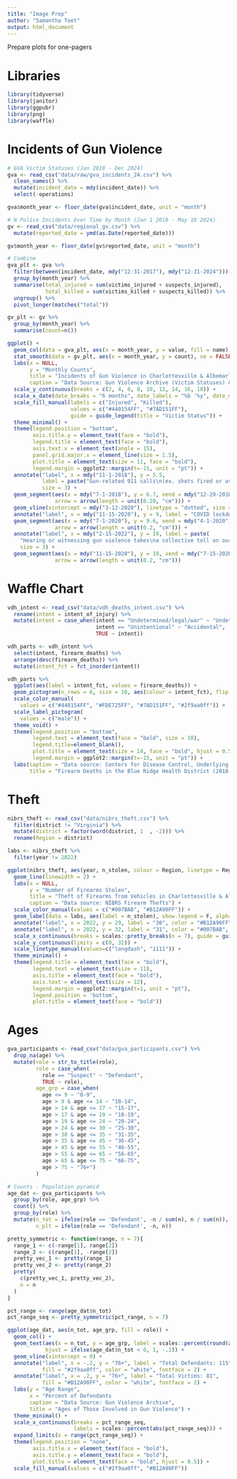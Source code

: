 ```yaml
---
title: "Image Prep"
author: "Samantha Toet"
output: html_document
---
```


Prepare plots for one-pagers

# Libraries

```r
library(tidyverse)
library(janitor)
library(ggpubr)
library(png)
library(waffle)
```


# Incidents of Gun Violence

```r
# GVA Victim Statuses (Jan 2018 - Dec 2024)
gva <- read_csv("data/raw/gva_incidents_24.csv") %>%
  clean_names() %>%
  mutate(incident_date = mdy(incident_date)) %>%
  select(-operations)

gva$month_year <- floor_date(gva$incident_date, unit = "month")

# N Police Incidents Over Time by Month (Jan 1 2019 - May 18 2024)
gv <- read_csv("data/regional_gv.csv") %>%
  mutate(reported_date = ymd(as.Date(reported_date)))

gv$month_year <- floor_date(gv$reported_date, unit = "month")

# Combine
gva_plt <- gva %>%
  filter(between(incident_date, mdy("12-31-2017"), mdy("12-31-2024"))) %>%
  group_by(month_year) %>%
  summarise(total_injured = sum(victims_injured + suspects_injured),
            total_killed = sum(victims_killed + suspects_killed)) %>%
  ungroup() %>%
  pivot_longer(matches("total"))

gv_plt <- gv %>%
  group_by(month_year) %>% 
  summarise(count=n())

ggplot() +
  geom_col(data = gva_plt, aes(x = month_year, y = value, fill = name), width = 25) +
  stat_smooth(data = gv_plt, aes(x = month_year, y = count), se = FALSE, span = .2, color = "#2f9aa0ff") +
  labs(x = NULL,
       y = "Monthly Counts",
       title = "Incidents of Gun Violence in Charlottesville & Albemarle and Number of Victims by Month",
       caption = "Data Source: Gun Violence Archive (Victim Statuses) & Local Police Reports (Incident Counts") +
  scale_y_continuous(breaks = c(2, 4, 6, 8, 10, 12, 14, 16, 18)) +
  scale_x_date(date_breaks = "6 months", date_labels = "%b '%y", date_minor_breaks="1 month") +
  scale_fill_manual(labels = c("Injured", "Killed"),
                    values = c("#440154FF", "#7AD151FF"),
                    guide = guide_legend(title = "Victim Status")) +
  theme_minimal() +
  theme(legend.position = "bottom",
        axis.title.y = element_text(face = "bold"),
        legend.title = element_text(face = "bold"),
        axis.text.x = element_text(angle = 15),
        panel.grid.major.x = element_line(size = 1.5),
        plot.title = element_text(size = 11, face = "bold"),
        legend.margin = ggplot2::margin(t=-15, unit = "pt")) +
  annotate("label", x = mdy("11-1-2018"), y = 5.5, 
           label = paste("Gun-related 911 calls\n(ex. shots fired or assaults)"),
           size = 3) +
  geom_segment(aes(x = mdy("7-1-2018"), y = 6.7, xend = mdy("12-20-2018"), yend = 7.8),
               arrow = arrow(length = unit(0.20, "cm"))) +
  geom_vline(xintercept = mdy("3-12-2020"), linetype = "dotted", size = 0.75) +
  annotate("label", x = mdy("11-15-2020"), y = 9, label = "COVID lockdown", size = 3) +
  geom_segment(aes(x = mdy("7-1-2020"), y = 9.6, xend = mdy("4-1-2020"), yend = 10.5),
               arrow = arrow(length = unit(0.2, "cm"))) +
  annotate("label", x = mdy("2-15-2022"), y = 19, label = paste(
    "Hearing or witnessing gun violence takes\na collective toll on our entire community"),
    size = 3) +
  geom_segment(aes(x = mdy("11-15-2020"), y = 19, xend = mdy("7-15-2020"), yend = 17.9),
               arrow = arrow(length = unit(0.2, "cm")))
```


# Waffle Chart 

```r
vdh_intent <- read_csv("data/vdh_deaths_intent.csv") %>%
  rename(intent = intent_of_injury) %>%
  mutate(intent = case_when(intent == "Undetermined/legal/war" ~ "Undetermined or \nPolice Intervention",
                            intent == "Unintentional" ~ "Accidental",
                            TRUE ~ intent))

vdh_parts <- vdh_intent %>%
  select(intent, firearm_deaths) %>%
  arrange(desc(firearm_deaths)) %>%
  mutate(intent_fct = fct_inorder(intent))

vdh_parts %>%
  ggplot(aes(label = intent_fct, values = firearm_deaths)) +
  geom_pictogram(n_rows = 6, size = 10, aes(colour = intent_fct), flip = FALSE, make_proportional = FALSE) +
  scale_color_manual(
    values = c("#440154FF", "#FDE725FF", "#7AD151FF", "#2f9aa0ff")) +
  scale_label_pictogram(
    values = c("male")) +
  theme_void() +
  theme(legend.position = "bottom",
        legend.text = element_text(face = "bold", size = 10),
        legend.title=element_blank(),
        plot.title = element_text(size = 14, face = "bold", hjust = 0.5),
        legend.margin = ggplot2::margin(t=-15, unit = "pt")) +
  labs(caption = "Data source: Centers for Disease Control, Underlying Cause of Death 2018-2022",
       title = "Firearm Deaths in the Blue Ridge Health District (2018-2022)")

```

# Theft

```r

nibrs_theft <- read_csv("data/nibrs_theft.csv") %>%
  filter(district != "Virginia") %>%
  mutate(district = factor(word(district, 1  , -2))) %>%
  rename(Region = district)

labs <- nibrs_theft %>%
  filter(year != 2022)

ggplot(nibrs_theft, aes(year, n_stolen, colour = Region, linetype = Region)) +
  geom_line(linewidth = 2) +
  labs(x = NULL,
       y = "Number of Firearms Stolen",
       title = "Theft of Firearms from Vehicles in Charlottesville & Albemarle",
       caption = "Data source: NIBRS Firearm Thefts") +
  scale_color_manual(values = c("#007BAB", "#B12A90FF")) +
  geom_label(data = labs, aes(label = n_stolen), show.legend = F, alpha = 1, fontface = "bold", size = 4) +
  annotate("label", x = 2022, y = 29, label = "30", color = "#B12A90FF", alpha = 1, fontface = "bold", size = 4) +
  annotate("label", x = 2022, y = 32, label = "31", color = "#007BAB", alpha = 1, fontface = "bold", size = 4) +
  scale_x_continuous(breaks = scales::pretty_breaks(n = 7), guide = guide_axis(angle = 35)) +
  scale_y_continuous(limits = c(0, 32)) +
  scale_linetype_manual(values=c("longdash", "1111")) +
  theme_minimal() +
  theme(legend.title = element_text(face = "bold"),
        legend.text = element_text(size = 11),
        axis.title = element_text(face = "bold"), 
        axis.text = element_text(size = 12),
        legend.margin = ggplot2::margin(t=1, unit = "pt"),
        legend.position = 'bottom',
        plot.title = element_text(face = "bold"))
```

# Ages

```r
gva_participants <- read_csv("data/gva_participants.csv") %>%
  drop_na(age) %>%
  mutate(role = str_to_title(role),
         role = case_when(
           role == "Suspect" ~ "Defendant",
           TRUE ~ role),
         age_grp = case_when(
           age <= 9 ~ "0-9",
           age > 9 & age <= 14 ~ "10-14", 
           age > 14 & age <= 17 ~ "15-17",
           age > 17 & age <= 19 ~ "18-19",
           age > 19 & age <= 24 ~ "20-24",
           age > 24 & age <= 30 ~ "25-30",
           age > 30 & age <= 35 ~ "31-35",
           age > 35 & age <= 45 ~ "36-45",
           age > 45 & age <= 55 ~ "46-55",
           age > 55 & age <= 65 ~ "56-65",
           age > 65 & age <= 75 ~ "66-75",
           age > 75 ~ "76+")
         )

# Counts - Population pyramid 
age_dat <- gva_participants %>%
  group_by(role, age_grp) %>%
  count() %>%
  group_by(role) %>%
  mutate(n_tot = ifelse(role == 'Defendant', -n / sum(n), n / sum(n)),
         n_plt = ifelse(role == 'Defendant', -n, n))

pretty_symmetric <- function(range, n = 7){
  range_1 <- c(-range[1], range[2])
  range_2 <- c(range[1], -range[2])
  pretty_vec_1 <- pretty(range_1)
  pretty_vec_2 <- pretty(range_2)
  pretty(
    c(pretty_vec_1, pretty_vec_2), 
    n = n
  )
}

pct_range <- range(age_dat$n_tot)
pct_range_seq <- pretty_symmetric(pct_range, n = 7)

ggplot(age_dat, aes(n_tot, age_grp, fill = role)) +
  geom_col() +
  geom_text(aes(x = n_tot, y = age_grp, label = scales::percent(round(abs(n_tot), 2))), 
            hjust = ifelse(age_dat$n_tot < 0, 1, -.1)) +
  geom_vline(xintercept = 0) +
  annotate("label", x = -.2, y = "76+", label = "Total Defendants: 115", 
           fill = "#2f9aa0ff", color = "white", fontface = 2) +
  annotate("label", x = .2, y = "76+", label = "Total Victims: 81", 
           fill = "#B12A90FF", color = "white", fontface = 2) +
  labs(y = "Age Range",
       x = "Percent of Defendants                                                       Percent of Victims",
       caption = "Data Source: Gun Violence Archive",
       title = "Ages of Those Involved in Gun Violence") +
  theme_minimal() +
  scale_x_continuous(breaks = pct_range_seq,
                     labels = scales::percent(abs(pct_range_seq))) +
  expand_limits(x = range(pct_range_seq)) +
  theme(legend.position = "none",
        axis.title.x = element_text(face = "bold"),
        axis.title.y = element_text(face = "bold"),
        plot.title = element_text(face = "bold", hjust = 0.5)) +
  scale_fill_manual(values = c("#2f9aa0ff", "#B12A90FF"))


```

